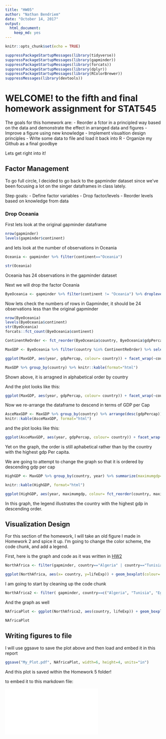 ```yaml
---
title: "HW05"
author: "Nathan Bendriem"
date: "October 14, 2017"
output: 
  html_document: 
    keep_md: yes
---
```


```r
knitr::opts_chunk$set(echo = TRUE)
```
```r
suppressPackageStartupMessages(library(tidyverse))
suppressPackageStartupMessages(library(gapminder))
suppressPackageStartupMessages(library(forcats))
suppressPackageStartupMessages(library(dplyr))
suppressPackageStartupMessages(library(RColorBrewer))
suppressMessages(library(devtools))
```


# WELCOME! to the fifth and final homework assignment for STAT545

The goals for this homework are:
- Reorder a fctor in a principled way based on the data and demonstrate the effect in arranged data and figures
- Improve a figure using new knowledge
- Implement visualtion design principles
-  Write some data to file and load it back into R
- Organize my Github as a final goodbye 

Lets get right into it!

## Factor Management

To go full circle, I decided to go back to the gapminder dataset since we've been focusing a lot on the singer dataframes in class lately.

Step goals:
- Define factor variables
- Drop factor/levels
- Reorder levels based on knowledge from data

### Drop Oceania

First lets look at the original gapminder dataframe

```r
nrow(gapminder)
levels(gapminder$continent)
```

and lets look at the number of observations in Oceania

```r
Oceania <- gapminder %>% filter(continent=="Oceania")

str(Oceania)
```

Oceania has 24 observations in the gapminder dataset

Next we will drop the factor Oceania

```r
ByeOceania <- gapminder %>% filter(continent != "Oceania") %>% droplevels()
```

Now lets check the numbers of rows in Gapminder, it should be 24 observations less than the original gapminder

```r
nrow(ByeOceania)
levels(ByeOceania$continent)
str(ByeOceania)
forcats::fct_count(ByeOceania$continent)
```


```r
ContinentReOrder <- fct_reorder(ByeOceania$country, ByeOceania$gdpPercap, max, .desc= TRUE) %>% levels() %>% head()
```

```r
MaxGDP <- ByeOceania %>% filter(country %in% ContinentReOrder) %>% select(year, country, gdpPercap)
```


```r
ggplot(MaxGDP, aes(year, gdpPercap, colour= country)) + facet_wrap(~country) + geom_line() + scale_colour_brewer(palette="Dark2") + labs(x= "Year", y= "GDP Per Cap", title="Countries with Max GDP per Cap") + theme_bw()
```

```r
MaxGDP %>% group_by(country) %>% knitr::kable(format="html")
```



Shown above, it is arragned in alphabetical order by country

And the plot looks like this:


```r
ggplot(MaxGDP, aes(year, gdpPercap, colour= country)) + facet_wrap(~country) + geom_line() + scale_colour_brewer(palette="Dark2") + labs(x= "Year", y= "GDP Per Cap", title="Countries with Max GDP per Cap") + theme_bw()
```

Now we re-arrange the dataframe to descend in terms of GDP per Cap

```r
AsceMaxGDP <- MaxGDP %>% group_by(country) %>% arrange(desc(gdpPercap))
knitr::kable(AsceMaxGDP, format="html")
```

and the plot looks like this:

```r
ggplot(AsceMaxGDP, aes(year, gdpPercap, colour= country)) + facet_wrap(~country) + geom_line() + scale_colour_brewer(palette="Dark2") + labs(x= "Year", y= "GDP Per Cap", title="Countries with Max GDP per Cap") + theme_bw()
```

Yet on the graph, the order is still aphabetical rather than by the country with the highest gdp Per capita.  

We are going to attempt to change the graph so that it is ordered by descending gdp per cap

```r
HighGDP <- MaxGDP %>% group_by(country, year) %>% summarize(maximumgdp= max(gdpPercap)) %>% arrange(desc(maximumgdp))

knitr::kable(HighGDP, format="html")
```

```r
ggplot(HighGDP, aes(year, maximumgdp, colour= fct_reorder(country, maximumgdp, .desc=TRUE))) + facet_wrap(~country) + geom_line() + scale_colour_discrete(name="Highest GDP per Cap") + labs(x= "Year", y= "GDP Per Cap", title="Countries with Max GDP per Cap") + theme_bw()
```

In this graph, the legend illustrates the country with the highest gdp in descending order.


## Visualization Design

For this section of the homework, I will take an old figure I made in Homework 2 and spice it up.  I'm going to change the color scheme, the code chunk, and add a legend.

First, here is the graph and code as it was written in [HW2](https://github.com/nbendriem/STAT545-HW-bendriem-nathan/blob/master/STAT545HW2/Answers_to_HW02.md)

```r
NorthAfrica <- filter(gapminder, country=="Algeria" | country=="Tunisia" | country=="Egypt" | country=="Morocco" | country=="Libya" | country=="Sudan")

ggplot(NorthAfrica, aes(x= country, y=lifeExp)) + geom_boxplot(colour= "black", fill="red", alpha=0.33) + labs(x="Country", y="Life Expectancy") + ggtitle("Boxplot of Life Expectancy of North African Countries")

```

I am going to start by cleaning up the code chunk

```r
NorthAfrica2 <- filter( gapminder, country==c("Algeria", "Tunisia", "Egypt", "Morocco", "Libya", "Sudan"))

```

And the graph as well


```r
NAfricaPlot <- ggplot(NorthAfrica2, aes(country, lifeExp)) + geom_boxplot(aes(fill=country)) + scale_fill_brewer(palette = "Blues") + labs(x="Country", y="Life Expectancy", title="Life Expectancy of N. African Countries") + guides(fill=guide_legend(title="North African \nCountry")) + theme_bw() 

NAfricaPlot
```


## Writing figures to file

I will use ggsave to save the plot above and then load and embed it in this report

```r
ggsave("My_Plot.pdf", NAfricaPlot, width=6, height=4, units="in")
```

And this plot is saved within the Homework 5 folder!

to embed it to this markdown file:


![](My_Plot.pdf)


